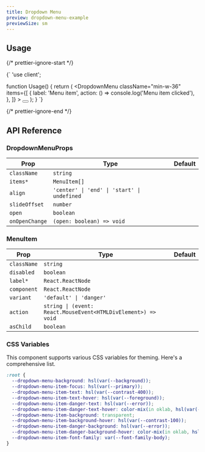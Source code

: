 ```yaml
---
title: Dropdown Menu
preview: dropdown-menu-example
previewSize: sm
---
```


## Usage

{/* prettier-ignore-start */}

<CodeBlock lang="ts">{`
'use client';


function Usage() {
    return (
      <DropdownMenu
        className="min-w-36"
        items={[
          {
            label: 'Menu item',
            action: () => console.log('Menu item clicked'),
          },
        ]}
      >
        <Button shape="circle" size="small" variant="primary">
            <EllipsisIcon size={20} />
        </Button>
      </DropdownMenu>
    );
}
`}
</CodeBlock>

{/* prettier-ignore-end */}

## API Reference

### DropdownMenuProps

| Prop           | Type                                        | Default |
| -------------- | ------------------------------------------- | ------- |
| `className`    | `string`                                    |         |
| `items*`       | `MenuItem[]`                                |         |
| `align`        | `'center' \| 'end' \| 'start' \| undefined` |         |
| `slideOffset`  | `number`                                    |         |
| `open`         | `boolean`                                   |         |
| `onOpenChange` | `(open: boolean) => void`                   |         |

### MenuItem

| Prop        | Type                                                          | Default |
| ----------- | ------------------------------------------------------------- | ------- |
| `className` | `string`                                                      |         |
| `disabled`  | `boolean`                                                     |         |
| `label*`    | `React.ReactNode`                                             |         |
| `component` | `React.ReactNode`                                             |         |
| `variant`   | `'default' \| 'danger'`                                       |         |
| `action`    | `string \| (event: React.MouseEvent<HTMLDivElement>) => void` |         |
| `asChild`   | `boolean`                                                     |         |

### CSS Variables

This component supports various CSS variables for theming. Here's a comprehensive list.

```css
:root {
  --dropdown-menu-background: hsl(var(--background));
  --dropdown-menu-item-focus: hsl(var(--primary));
  --dropdown-menu-item-text: hsl(var(--contrast-400));
  --dropdown-menu-item-text-hover: hsl(var(--foreground));
  --dropdown-menu-item-danger-text: hsl(var(--error));
  --dropdown-menu-item-danger-text-hover: color-mix(in oklab, hsl(var(--error)), black 75%);
  --dropdown-menu-item-background: transparent;
  --dropdown-menu-item-background-hover: hsl(var(--contrast-100));
  --dropdown-menu-item-danger-background: hsl(var(--error));
  --dropdown-menu-item-danger-background-hover: color-mix(in oklab, hsl(var(--error)), white 75%);
  --dropdown-menu-item-font-family: var(--font-family-body);
}
```
